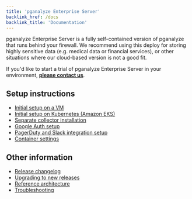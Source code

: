 ```yaml
---
title: 'pganalyze Enterprise Server'
backlink_href: /docs
backlink_title: 'Documentation'
---
```


pganalyze Enterprise Server is a fully self-contained version of pganalyze that runs
behind your firewall. We recommend using this deploy for storing highly sensitive data
(e.g. medical data or financial services), or other situations where our cloud-based version is not a good fit.

If you'd like to start a trial of pganalyze Enterprise Server in your environment,
**[please contact us](/contact)**.

## Setup instructions

- [Initial setup on a VM](/docs/enterprise/setup)
- [Initial setup on Kubernetes (Amazon EKS)](/docs/enterprise/setup/kubernetes_amazon_eks)
- [Separate collector installation](/docs/enterprise/setup/separate-collector-install)
- [Google Auth setup](/docs/enterprise/google-auth)
- [PagerDuty and Slack integration setup](/docs/enterprise/integrations)
- [Container settings](/docs/enterprise/settings)

## Other information

- [Release changelog](/docs/enterprise/releases)
- [Upgrading to new releases](/docs/enterprise/upgrade)
- [Reference architecture](/docs/enterprise/architecture)
- [Troubleshooting](/docs/enterprise/troubleshooting)
